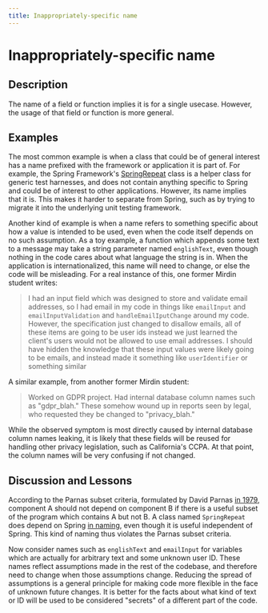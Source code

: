 ```yaml
---
title: Inappropriately-specific name
---
```


# Inappropriately-specific name

## Description

The name of a field or function implies it is for a single usecase. However, the usage of that field or function is more general.

## Examples

The most common example is when a class that could be of general interest has a name prefixed with the framework or application it is part of. For example, the Spring Framework's [SpringRepeat](https://docs.spring.io/spring-framework/docs/current/javadoc-api/org/springframework/test/context/junit4/statements/SpringRepeat.html) class is a helper class for generic test harnesses, and does not contain anything specific to Spring and could be of interest to other applications. However, its name implies that it is. This makes it harder to separate from Spring, such as by trying to migrate it into the underlying unit testing framework.

Another kind of example is when a name refers to something specific about how a value is intended to be used, even when the code itself depends on no such assumption. As a toy example, a function which appends some text to a message may take a string parameter named `englishText`, even though nothing in the code cares about what language the string is in. When the application is internationalized, this name will need to change, or else the code will be misleading. For a real instance of this, one former Mirdin student writes:

> I had an input field which was designed to store and validate email addresses, so I had email in my code in things
> like `emailInput` and `emailInputValidation` and `handleEmailIputChange` around my code. However, the specification
> just changed to disallow emails, all of these items are going to be user ids instead we just learned the client's
> users would not be allowed to use email addresses. I should have hidden the knowledge that these input values
> were likely going to be emails, and instead made it something like `userIdentifier` or something similar

A similar example, from another former Mirdin student:

> Worked on GDPR project. Had internal database column names such as "gdpr_blah." These
> somehow wound up in reports seen by legal, who requested they be changed to "privacy_blah."

While the observed symptom is most directly caused by internal database column names leaking, it is likely that these fields will be reused for handling other privacy legislation, such as California's CCPA. At that point, the column names will be very confusing if not changed.

## Discussion and Lessons

According to the Parnas subset criteria, formulated by David Parnas [in 1979](https://courses.cs.washington.edu/courses/cse503/08wi/parnas-1979.pdf), component A should not depend on component B if there is a useful subset of the program which contains A but not B. A class named `SpringRepeat` does depend on Spring [in naming](https://www.jameskoppel.com/files/papers/demystifying_dependence.pdf), even though it is useful independent of Spring. This kind of naming thus violates the Parnas subset criteria.

Now consider names such as `englishText` and `emailInput` for variables which are actually for arbitrary text and some unknown user ID. These names reflect assumptions made in the rest of the codebase, and therefore need to change when those assumptions change. Reducing the spread of assumptions is a general principle for making code more flexible in the face of unknown future changes. It is better for the facts about what kind of text or ID will be used to be considered "secrets" of a different part of the code.
